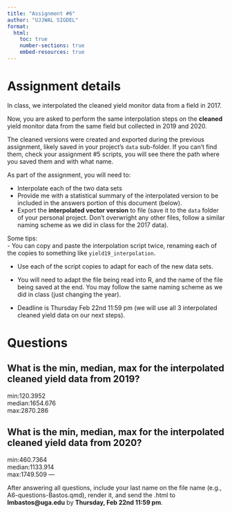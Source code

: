 ```yaml
---
title: "Assignment #6"
author: "UJJWAL SIGDEL"
format:
  html:
    toc: true
    number-sections: true
    embed-resources: true
---
```


# Assignment details  
In class, we interpolated the cleaned yield monitor data from a field in 2017.  

Now, you are asked to perform the same interpolation steps on the **cleaned** yield monitor data from the same field but collected in 2019 and 2020.  

The cleaned versions were created and exported during the previous assignment, likely saved in your project's `data` sub-folder.  If you can't find them, check your assignment #5 scripts, you will see there the path where you saved them and with what name.    

As part of the assignment, you will need to:  

- Interpolate each of the two data sets  
- Provide me with a statistical summary of the interpolated version to be included in the answers portion of this document (below).    
- Export the **interpolated vector version** to file (save it to the `data` folder of your personal project. Don't overwright any other files, follow a similar naming scheme as we did in class for the 2017 data).      

Some tips:  
- You can copy and paste the interpolation script twice, renaming each of the copies to something like `yield19_interpolation`.  

- Use each of the script copies to adapt for each of the new data sets.  

- You will need to adapt the file being read into R, and the name of the file being saved at the end. You may follow the same naming scheme as we did in class (just changing the year).   

- Deadline is Thursday Feb 22nd 11:59 pm (we will use all 3 interpolated cleaned yield data on our next steps). 

# Questions  

## What is the min, median, max for the **interpolated** cleaned yield data from 2019?  

min:120.3952  
median:1654.676  
max:2870.286


## What is the min, median, max for the **interpolated** cleaned yield data from 2020?  
 
min:460.7364  
median:1133.914  
max:1749.509
---

After answering all questions, include your last name on the file name (e.g., A6-questions-Bastos.qmd), render it, and send the .html to **lmbastos@uga.edu** by **Thursday, Feb 22nd 11:59 pm**.  
